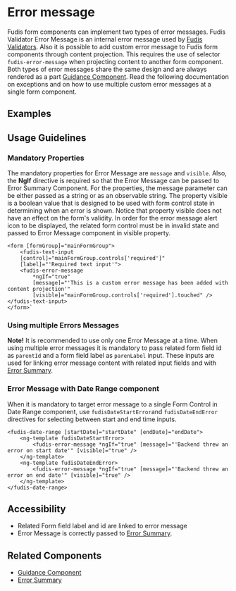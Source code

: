 
<Meta title="Components/Form/Error Message" />

# Error message

Fudis form components can implement two types of error messages. Fudis Validator Error Message is an internal error message used by [Fudis Validators](/docs/utilities-validators--documentation).
Also it is possible to add custom error message to Fudis form components through content projection. This requires the use of selector `fudis-error-message` when projecting content to another form component. 
Both types of error messages share the same design and are always rendered as a part [Guidance Component](/docs/components-guidance).
Read the following documentation on exceptions and on how to use multiple custom error messages at a single form component.

## Examples

<Canvas of={ErrorMessageStories.ErrorMessageExample}></Canvas>

## Usage Guidelines

### Mandatory Properties

The mandatory properties for Error Message are `message` and `visible`. Also, the **NgIf** directive is required so that the Error Message can be passed to Error Summary Component. For the properties, the message parameter can be either passed as a string or as an observable string.
The property visible is a boolean value that is designed to be used with form control state in determining when an error is shown. Notice that property visible does not have an effect on the form's validity. In order for the error message alert icon to be displayed, 
the related form control must be in invalid state and passed to Error Message component in visible property.

````
<form [formGroup]="mainFormGroup">
	<fudis-text-input
	[control]="mainFormGroup.controls['required']"
	[label]="'Required text input'">
	<fudis-error-message
		*ngIf="true"
		[message]="'This is a custom error message has been added with content projection'"
		[visible]="mainFormGroup.controls['required'].touched" />
</fudis-text-input>
</form>`
````
### Using multiple Errors Messages

**Note!** It is recommended to use only one Error Message at a time. When using multiple error messages it is mandatory to pass related form field id as `parentId` and a form field label as `parenLabel` input. 
These inputs are used for linking error message content with related input fields and with [Error Summary](/docs/components-form-error-summary--documentation).

### Error Message with Date Range component

When it is mandatory to target error message to a single Form Control in Date Range component, use `fudisDateStartError`and `fudisDateEndError` directives for selecting between start and end time inputs.

`````
<fudis-date-range [startDate]="startDate" [endDate]="endDate">
	<ng-template fudisDateStartError>
		<fudis-error-message *ngIf="true" [message]="'Backend threw an error on start date'" [visible]="true" />
	</ng-template>
	<ng-template fudisDateEndError>
		<fudis-error-message *ngIf="true" [message]="'Backend threw an error on end date'" [visible]="true" />
	</ng-template>
</fudis-date-range>
`````


## Accessibility

- Related Form field label and id are linked to error message
- Error Message is correctly passed to [Error Summary](/docs/components-form-error-summary--documentation).

## Related Components

- [Guidance Component](/docs/components-guidance)
- [Error Summary](/docs/components-form-error-summary--documentation)
